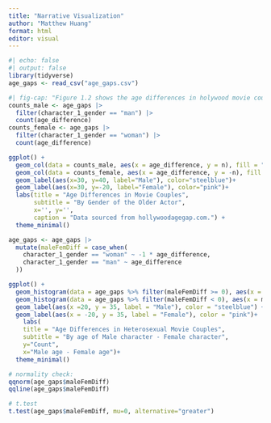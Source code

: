```yaml
---
title: "Narrative Visualization"
author: "Matthew Huang"
format: html
editor: visual
---
```


```r
#| echo: false
#| output: false
library(tidyverse)
age_gaps <- read_csv("age_gaps.csv")
```

```r
#| fig-cap: "Figure 1.2 shows the age differences in holywood movie couples. It's clear that male older relationships are significantly more common than female older relationships, as well as having larger average age gaps."
counts_male <- age_gaps |> 
  filter(character_1_gender == "man") |> 
  count(age_difference)
counts_female <- age_gaps |> 
  filter(character_1_gender == "woman") |> 
  count(age_difference)

ggplot() +
  geom_col(data = counts_male, aes(x = age_difference, y = n), fill = "steelblue", width=1) +
  geom_col(data = counts_female, aes(x = age_difference, y = -n), fill = "pink", width=1) +
  geom_label(aes(x=30, y=40, label="Male"), color="steelblue")+
  geom_label(aes(x=30, y=-20, label="Female"), color="pink")+
  labs(title = "Age Differences in Movie Couples",
       subtitle = "By Gender of the Older Actor",
       x='', y='',
       caption = "Data sourced from hollywoodagegap.com.") +
  theme_minimal()
```

```r
age_gaps <- age_gaps |>
  mutate(maleFemDiff = case_when(
    character_1_gender == "woman" ~ -1 * age_difference,
    character_1_gender == "man" ~ age_difference
  ))

ggplot() +
  geom_histogram(data = age_gaps %>% filter(maleFemDiff >= 0), aes(x = maleFemDiff), fill = "steelblue", binwidth = 1) +
  geom_histogram(data = age_gaps %>% filter(maleFemDiff < 0), aes(x = maleFemDiff), fill = "pink", binwidth = 1) +
  geom_label(aes(x =20, y = 35, label = "Male"), color = "steelblue") +
  geom_label(aes(x = -20, y = 35, label = "Female"), color = "pink")+
    labs(
    title = "Age Differences in Heterosexual Movie Couples",
    subtitle = "By age of Male character - Female character",
    y="Count",
    x="Male age - Female age")+
  theme_minimal()
```

```r
# normality check:
qqnorm(age_gaps$maleFemDiff)
qqline(age_gaps$maleFemDiff)

# t.test
t.test(age_gaps$maleFemDiff, mu=0, alternative="greater")

```
